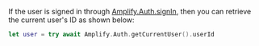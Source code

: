 If the user is signed in through [Amplify.Auth.signIn](/[platform]/build-a-backend/auth/enable-sign-in/), then you can retrieve the current user's ID as shown below:

```swift
let user = try await Amplify.Auth.getCurrentUser().userId
```
